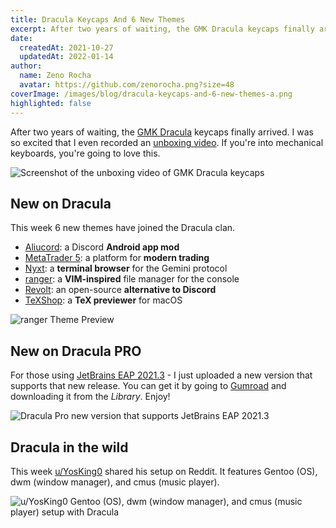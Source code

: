 ```yaml
---
title: Dracula Keycaps And 6 New Themes
excerpt: After two years of waiting, the GMK Dracula keycaps finally arrived. If you're into mechanical keyboards, you're going to love this.
date:
  createdAt: 2021-10-27
  updatedAt: 2022-01-14
author:
  name: Zeno Rocha
  avatar: https://github.com/zenorocha.png?size=48
coverImage: /images/blog/dracula-keycaps-and-6-new-themes-a.png
highlighted: false
---
```


After two years of waiting, the [GMK Dracula](/gmk) keycaps finally arrived. I was so excited that I even recorded an [unboxing video](https://youtu.be/gWuWhveVxwo). If you're into mechanical keyboards, you're going to love this.

![Screenshot of the unboxing video of GMK Dracula keycaps](/images/blog/dracula-keycaps-and-6-new-themes-a.png)

## New on Dracula

This week 6 new themes have joined the Dracula clan.

- [Aliucord](/aliucord): a Discord **Android app mod**
- [MetaTrader 5](/metatrader5): a platform for **modern trading**
- [Nyxt](/nyxt): a **terminal browser** for the Gemini protocol
- [ranger](/ranger): a **VIM-inspired** file manager for the console
- [Revolt](/revolt): an open-source **alternative to Discord**
- [TeXShop](/texshop): a **TeX previewer** for macOS

![ranger Theme Preview](/images/blog/dracula-keycaps-and-6-new-themes-b.png)

## New on Dracula PRO

For those using [JetBrains EAP 2021.3](https://blog.jetbrains.com/idea/2021/09/intellij-idea-2021-3-eap-1/) - I just uploaded a new version that supports that new release. You can get it by going to [Gumroad](https://gumroad.com/) and downloading it from the _Library_. Enjoy!

![Dracula Pro new version that supports JetBrains EAP 2021.3](/images/blog/dracula-keycaps-and-6-new-themes-c.png)

## Dracula in the wild

This week [u/YosKing0](https://www.reddit.com/r/unixporn/comments/qey8hn/dwm_dracula/) shared his setup on Reddit. It features Gentoo (OS), dwm (window manager), and cmus (music player).

![u/YosKing0 Gentoo (OS), dwm (window manager), and cmus (music player) setup with Dracula](/images/blog/dracula-keycaps-and-6-new-themes-d.png)

